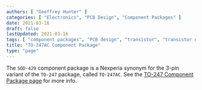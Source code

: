 ```yaml
---
authors: [ "Geoffrey Hunter" ]
categories: [ "Electronics", "PCB Design", "Component Packages" ]
date: 2021-03-16
draft: false
lastUpdated: 2021-03-16
tags: [ "component packages", "PCB design", "transistor", "transistor outline", "TO-247", "TO-247AC", "SOD-429" ]
title: "TO-247AC Component Package"
type: "page"
---
```



The `SOD-429` component package is a Nexperia synonym for the 3-pin variant of the `TO-247` package, called `TO-247AC`. See the [TO-247 Component Package page](../to-247-component-package) for more info.
